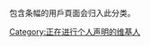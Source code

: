 {{Wikipedia category}}
包含{{tl|User nohkgolden}}条幅的用戶頁面会归入此分类。

[[Category:正在进行个人声明的维基人|Category:正在进行个人声明的维基人]]